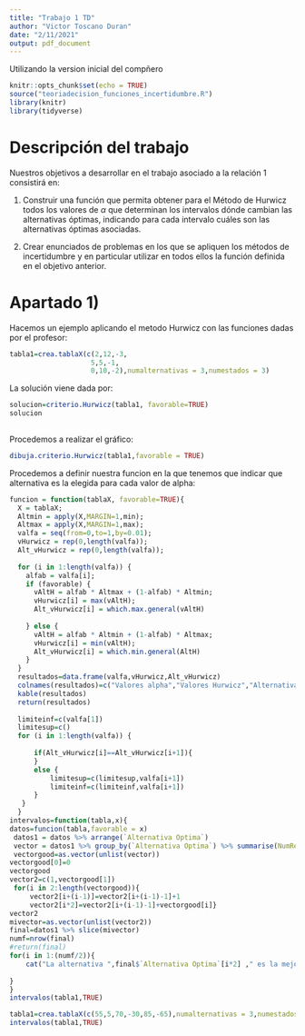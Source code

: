 ---
title: "Trabajo 1 TD"
author: "Victor Toscano Duran"
date: "2/11/2021"
output: pdf_document
---

Utilizando la version inicial del compñero

```{r setup, include=FALSE}
knitr::opts_chunk$set(echo = TRUE)
source("teoriadecision_funciones_incertidumbre.R")
library(knitr)
library(tidyverse)
```

# Descripción del trabajo

Nuestros objetivos a desarrollar en el trabajo asociado a la relación 1 consistirá en: 

1. Construir una función que permita obtener para el Método de Hurwicz todos los valores de $\alpha$ que determinan los intervalos dónde cambian las alternativas óptimas, indicando para cada intervalo cuáles son las alternativas óptimas asociadas.

2. Crear enunciados de problemas en los que se apliquen los métodos de incertidumbre y en
particular utilizar en todos ellos la función definida en el objetivo anterior.

# Apartado 1)

Hacemos un ejemplo aplicando el metodo Hurwicz con las funciones dadas por el profesor:

```{r}
tabla1=crea.tablaX(c(2,12,-3,
                    5,5,-1,
                    0,10,-2),numalternativas = 3,numestados = 3)
```

La solución viene dada por:

```{r}
solucion=criterio.Hurwicz(tabla1, favorable=TRUE)
solucion
 
```

Procedemos a realizar el gráfico:

```{r}
dibuja.criterio.Hurwicz(tabla1,favorable = TRUE)
```


Procedemos a definir nuestra funcion en la que tenemos que indicar que alternativa es la elegida para cada valor de alpha:

```{r}
funcion = function(tablaX, favorable=TRUE){
  X = tablaX;
  Altmin = apply(X,MARGIN=1,min);
  Altmax = apply(X,MARGIN=1,max);
  valfa = seq(from=0,to=1,by=0.01);
  vHurwicz = rep(0,length(valfa));
  Alt_vHurwicz = rep(0,length(valfa));
  
  for (i in 1:length(valfa)) {
    alfab = valfa[i];
    if (favorable) {
      vAltH = alfab * Altmax + (1-alfab) * Altmin;
      vHurwicz[i] = max(vAltH);
      Alt_vHurwicz[i] = which.max.general(vAltH)
      
    } else {
      vAltH = alfab * Altmin + (1-alfab) * Altmax;
      vHurwicz[i] = min(vAltH);
      Alt_vHurwicz[i] = which.min.general(AltH)
    }
  }
  resultados=data.frame(valfa,vHurwicz,Alt_vHurwicz)
  colnames(resultados)=c("Valores alpha","Valores Hurwicz","Alternativa Optima");
  kable(resultados)
  return(resultados)
  
  limiteinf=c(valfa[1])
  limitesup=c()
  for (i in 1:length(valfa)) {
      
      if(Alt_vHurwicz[i]==Alt_vHurwicz[i+1]){
      }
      else {
          limitesup=c(limitesup,valfa[i+1])
          limiteinf=c(limiteinf,valfa[i+1])
      }
   }
  }
intervalos=function(tabla,x){
datos=funcion(tabla,favorable = x)
 datos1 = datos %>% arrange(`Alternativa Optima`)
 vector = datos1 %>% group_by(`Alternativa Optima`) %>% summarise(NumRep=n()) %>% select(NumRep)
 vectorgood=as.vector(unlist(vector))
vectorgood[0]=0
vectorgood
vector2=c(1,vectorgood[1])
 for(i in 2:length(vectorgood)){
     vector2[i+(i-1)]=vector2[i+(i-1)-1]+1
     vector2[i*2]=vector2[i+(i-1)-1]+vectorgood[i]}
vector2
mivector=as.vector(unlist(vector2))
final=datos1 %>% slice(mivector)
numf=nrow(final)
#return(final)
for(i in 1:(numf/2)){
    cat("La alternativa ",final$`Alternativa Optima`[i*2] ," es la mejor para valores de alpha entre (", final$`Valores alpha`[i+(i-1)],",",final$`Valores alpha`[i*2],")","\n")
    
}
}
intervalos(tabla1,TRUE)
```

```{r}
tabla1=crea.tablaX(c(55,5,70,-30,85,-65),numalternativas = 3,numestados = 2)
intervalos(tabla1,TRUE)
```

